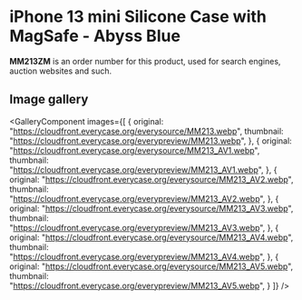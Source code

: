 
# iPhone 13 mini Silicone Case with MagSafe - Abyss Blue

<Callout type='info' emoji='👉🏻'>**MM213ZM** is an order number for this product, used for search engines, auction websites and such.</Callout>

## Image gallery

<GalleryComponent
    images={[
      {
        original: "https://cloudfront.everycase.org/everysource/MM213.webp",
        thumbnail: "https://cloudfront.everycase.org/everypreview/MM213.webp",
      },
      {
        original: "https://cloudfront.everycase.org/everysource/MM213_AV1.webp",
        thumbnail: "https://cloudfront.everycase.org/everypreview/MM213_AV1.webp",
      },
      {
        original: "https://cloudfront.everycase.org/everysource/MM213_AV2.webp",
        thumbnail: "https://cloudfront.everycase.org/everypreview/MM213_AV2.webp",
      },
      {
        original: "https://cloudfront.everycase.org/everysource/MM213_AV3.webp",
        thumbnail: "https://cloudfront.everycase.org/everypreview/MM213_AV3.webp",
      },
      {
        original: "https://cloudfront.everycase.org/everysource/MM213_AV4.webp",
        thumbnail: "https://cloudfront.everycase.org/everypreview/MM213_AV4.webp",
      },
      {
        original: "https://cloudfront.everycase.org/everysource/MM213_AV5.webp",
        thumbnail: "https://cloudfront.everycase.org/everypreview/MM213_AV5.webp",
      }
    ]}
  />
